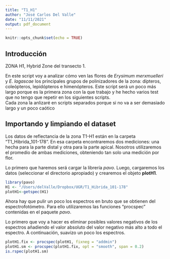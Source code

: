 ```yaml
---
title: "T1_H1"
author: "José Carlos Del Valle"
date: "11/11/2021"
output: pdf_document
---
```


```r
knitr::opts_chunk$set(echo = TRUE)
```

## Introducción

ZONA H1, Hybrid Zone del transecto 1.


En este script voy a analizar cómo ven las flores de *Erysimum merxmuelleri* y *E. lagascae* los principales grupos de polinizadores de la zona: dípteros, coleópteros, lepidópteros e himenópteros.
Este script será un poco más largo porque es la primera zona con la que trabajo y he hecho varios test que no tengo que repetir en los siguientes scripts.  
Cada zona la anlizaré en scripts separados porque si no va a ser demasiado largo y un poco caótico



## Importando y limpiando el dataset
Los datos de reflectancia de la zona T1-H1 están en la carpeta "T1_Hibrida_101-178". En esa carpeta encontraremos dos mediciones: una hecha para la parte distal y otra para la parte apical. Nosotros utilizaremos el promedio de ambas mediciones, obteniendo tan solo una medición por flor.

Lo primero que haremos será cargar la librería *pavo*. Luego, cargaremos los datos (seleccionar el directorio apropiado) y crearemos el objeto **plotH1**.

```r
library(pavo)
H1 <- "/Users/delValle/Dropbox/UGR/T1_Hibrida_101-178" 
plotH1<-getspec(H1)
```

Ahora hay que pulir un poco los espectros en bruto que se obtienen del espectrofotómetro. Para ello utilizaremos las funciones "procspec" contenidas en el paquete *pavo*.

Lo primero que voy a hacer es eliminar posibles valores negativos de los espectros añadiendo el valor absoluto del valor negativo más alto a todo el espectro. A continuación, suavizo un poco los espectros.


```r
plotH1.fix <- procspec(plotH1, fixneg = "addmin") 
plotH1.sm <- procspec(plotH1.fix, opt = "smooth", span = 0.2)
is.rspec(plotH1.sm)
```





